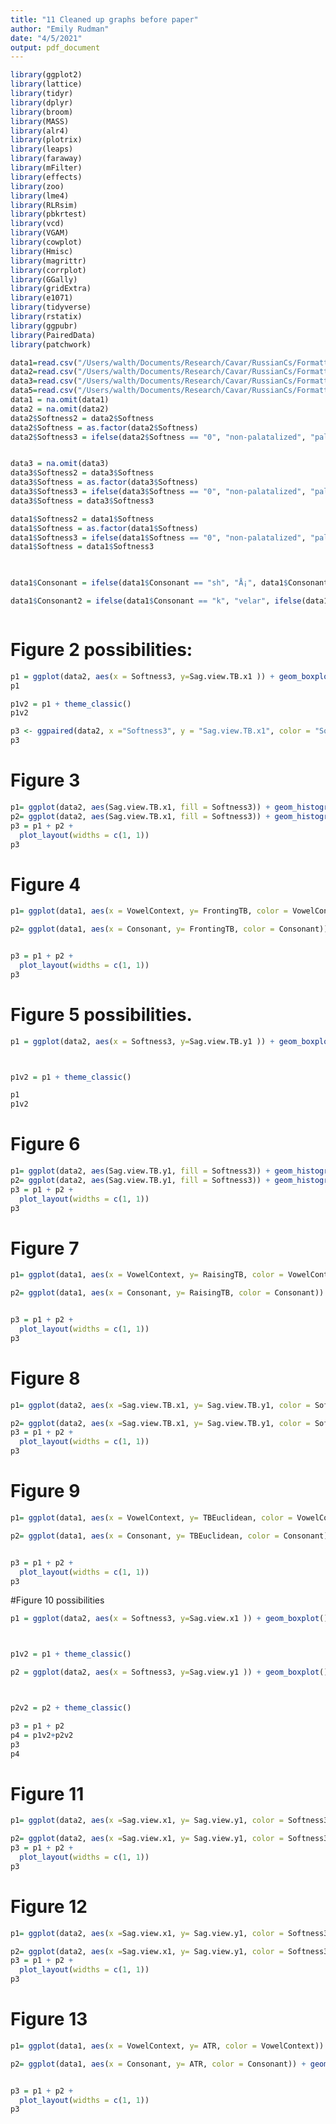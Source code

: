 ---
title: "11 Cleaned up graphs before paper"
author: "Emily Rudman"
date: "4/5/2021"
output: pdf_document
---

```{r setup, include=FALSE}
library(ggplot2)
library(lattice)
library(tidyr)
library(dplyr)
library(broom)
library(MASS)
library(alr4)
library(plotrix)
library(leaps)
library(faraway)
library(mFilter)
library(effects)
library(zoo)
library(lme4)
library(RLRsim)
library(pbkrtest)
library(vcd)
library(VGAM)
library(cowplot)
library(Hmisc)
library(magrittr)
library(corrplot)
library(GGally)
library(gridExtra)
library(e1071)
library(tidyverse)
library(rstatix)
library(ggpubr)
library(PairedData)
library(patchwork)
```


```{r, echo = FALSE}
data1=read.csv("/Users/walth/Documents/Research/Cavar/RussianCs/FormattedTable3.csv", header=TRUE)
data2=read.csv("/Users/walth/Documents/Research/Cavar/RussianCs/FormattedTable4.csv", header=TRUE)
data3=read.csv("/Users/walth/Documents/Research/Cavar/RussianCs/FormattedTable6.csv", header=TRUE)
data5=read.csv("/Users/walth/Documents/Research/Cavar/RussianCs/FormattedTableAverages.csv", header=TRUE)
data1 = na.omit(data1)
data2 = na.omit(data2)
data2$Softness2 = data2$Softness
data2$Softness = as.factor(data2$Softness)
data2$Softness3 = ifelse(data2$Softness == "0", "non-palatalized", "palatalized")


data3 = na.omit(data3)
data3$Softness2 = data3$Softness
data3$Softness = as.factor(data3$Softness)
data3$Softness3 = ifelse(data3$Softness == "0", "non-palatalized", "palatalized")
data3$Softness = data3$Softness3

data1$Softness2 = data1$Softness
data1$Softness = as.factor(data1$Softness)
data1$Softness3 = ifelse(data1$Softness == "0", "non-palatalized", "palatalized")
data1$Softness = data1$Softness3

 

data1$Consonant = ifelse(data1$Consonant == "sh", "Å¡", data1$Consonant)

data1$Consonant2 = ifelse(data1$Consonant == "k", "velar", ifelse(data1$Consonant == "p", "labial", ifelse(data1$Consonant == "Å¡", "post alveolar", "dental" )))



```



# Figure 2 possibilities:


```{r, echo= FALSE}
p1 = ggplot(data2, aes(x = Softness3, y=Sag.view.TB.x1 )) + geom_boxplot()  + labs(y="Tongue Dorsum Frontness")+ labs(x= "Softness")
p1

```
```{r}
p1v2 = p1 + theme_classic()
p1v2

```

```{r, echo = FALSE}
p3 <- ggpaired(data2, x ="Softness3", y = "Sag.view.TB.x1", color = "Softness3", palette = "jco", line.color = "gray", line.size = .1, short.panel.labs = FALSE )
p3
```


# Figure 3

```{r, echo= FALSE}
p1= ggplot(data2, aes(Sag.view.TB.x1, fill = Softness3)) + geom_histogram(position = "dodge")+ labs(x="Tongue Dorsum Frontness")+ labs(fill = "Softness")+ theme(legend.position = "none")
p2= ggplot(data2, aes(Sag.view.TB.x1, fill = Softness3)) + geom_histogram(position = "dodge")+ facet_wrap(~Speaker)+ labs(x="Tongue Dorsum Frontness") + labs(fill = "Softness") + labs(y = "")
p3 = p1 + p2 + 
  plot_layout(widths = c(1, 1))
p3
```

# Figure 4

```{r, echo= FALSE}
p1= ggplot(data1, aes(x = VowelContext, y= FrontingTB, color = VowelContext)) + geom_boxplot()+ labs(y="Tongue Dorsum Fronting")+  theme(legend.position = "none") + labs(x="Vowel Context")

p2= ggplot(data1, aes(x = Consonant, y= FrontingTB, color = Consonant)) + geom_boxplot()+ labs(y="")+  theme(legend.position = "none")+ labs(x="Consonant")


p3 = p1 + p2 + 
  plot_layout(widths = c(1, 1))
p3
```

# Figure 5 possibilities.




```{r, echo= FALSE}
p1 = ggplot(data2, aes(x = Softness3, y=Sag.view.TB.y1 )) + geom_boxplot()  + labs(y="Tongue Dorsum Height")+ labs(x= "Softness")



p1v2 = p1 + theme_classic()

p1
p1v2

```


# Figure 6

```{r, echo= FALSE}
p1= ggplot(data2, aes(Sag.view.TB.y1, fill = Softness3)) + geom_histogram(position = "dodge")+ labs(x="Tongue Dorsum Height")+ labs(fill = "Softness")+ theme(legend.position = "none")
p2= ggplot(data2, aes(Sag.view.TB.y1, fill = Softness3)) + geom_histogram(position = "dodge")+ facet_wrap(~Speaker)+ labs(x="Tongue Dorsum Height") + labs(fill = "Softness") + labs(y = "")
p3 = p1 + p2 + 
  plot_layout(widths = c(1, 1))
p3
```


# Figure 7

```{r, echo= FALSE}
p1= ggplot(data1, aes(x = VowelContext, y= RaisingTB, color = VowelContext)) + geom_boxplot()+ labs(y="Tongue Dorsum Raising")+  theme(legend.position = "none") + labs(x="Vowel Context")

p2= ggplot(data1, aes(x = Consonant, y= RaisingTB, color = Consonant)) + geom_boxplot()+ labs(y="")+  theme(legend.position = "none")+ labs(x="Consonant")


p3 = p1 + p2 + 
  plot_layout(widths = c(1, 1))
p3
```

# Figure 8 

```{r, echo= FALSE}
p1= ggplot(data2, aes(x =Sag.view.TB.x1, y= Sag.view.TB.y1, color = Softness3, shape = Softness3)) + geom_point()+ labs(x="Tongue Dorsum Frontness")+ theme(legend.position = "none") + labs(y="Tongue Dorsum Height")

p2= ggplot(data2, aes(x =Sag.view.TB.x1, y= Sag.view.TB.y1, color = Softness3, shape = Softness3)) + geom_point()+ facet_wrap(~Speaker) + labs(fill = "Softness") + labs(y = "")+ labs(x="Tongue Dorsum Frontness")
p3 = p1 + p2 + 
  plot_layout(widths = c(1, 1)) 
p3
```

# Figure 9 
```{r, echo= FALSE}
p1= ggplot(data1, aes(x = VowelContext, y= TBEuclidean, color = VowelContext)) + geom_boxplot()+ labs(y="Tongue Dorsum Fronting-Raising")+  theme(legend.position = "none") + labs(x="Vowel Context")

p2= ggplot(data1, aes(x = Consonant, y= TBEuclidean, color = Consonant)) + geom_boxplot()+ labs(y="")+  theme(legend.position = "none")+ labs(x="Consonant")


p3 = p1 + p2 + 
  plot_layout(widths = c(1, 1))
p3
```


#Figure 10 possibilities

```{r, echo= FALSE}
p1 = ggplot(data2, aes(x = Softness3, y=Sag.view.x1 )) + geom_boxplot()  + labs(y="Tongue Root Frontness")+ labs(x= "Softness")



p1v2 = p1 + theme_classic()

```

```{r, echo= FALSE}
p2 = ggplot(data2, aes(x = Softness3, y=Sag.view.y1 )) + geom_boxplot()  + labs(y="Tongue Root Height")+ labs(x= "Softness")



p2v2 = p2 + theme_classic()

```


```{r, echo= FALSE}
p3 = p1 + p2
p4 = p1v2+p2v2
p3  
p4
```




# Figure 11

```{r, echo= FALSE}
p1= ggplot(data2, aes(x =Sag.view.x1, y= Sag.view.y1, color = Softness3, shape = Softness3)) + geom_point()+ labs(x="Tongue Root Frontness")+ theme(legend.position = "none") + labs(y="Tongue Root Height")

p2= ggplot(data2, aes(x =Sag.view.x1, y= Sag.view.y1, color = Softness3, shape = Softness3)) + geom_point()+ facet_wrap(~Speaker) + labs(fill = "Softness") + labs(y = "")+ labs(x="Tongue Root Frontness")
p3 = p1 + p2 + 
  plot_layout(widths = c(1, 1)) 
p3
```

# Figure 12


```{r, echo= FALSE}
p1= ggplot(data2, aes(x =Sag.view.x1, y= Sag.view.y1, color = Softness3, shape = Softness3)) + geom_point()+ labs(x="Tongue Root Frontness")+ theme(legend.position = "none") + labs(y="Tongue Root Height")+ facet_wrap(~Consonant) 

p2= ggplot(data2, aes(x =Sag.view.x1, y= Sag.view.y1, color = Softness3, shape = Softness3)) + geom_point()+ facet_wrap(~VowelContext) + labs(fill = "Softness") + labs(y = "")+ labs(x="Tongue Root Frontness")
p3 = p1 + p2 + 
  plot_layout(widths = c(1, 1)) 
p3
```


# Figure 13
```{r, echo= FALSE}
p1= ggplot(data1, aes(x = VowelContext, y= ATR, color = VowelContext)) + geom_boxplot()+ labs(y="Tongue Root Advancement")+  theme(legend.position = "none") + labs(x="Vowel Context")

p2= ggplot(data1, aes(x = Consonant, y= ATR, color = Consonant)) + geom_boxplot()+ labs(y="")+  theme(legend.position = "none")+ labs(x="Consonant")


p3 = p1 + p2 + 
  plot_layout(widths = c(1, 1))
p3
```




